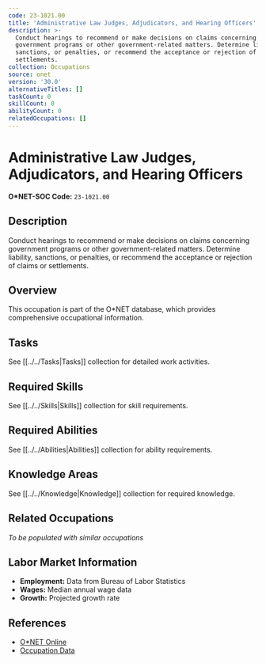 ```yaml
---
code: 23-1021.00
title: 'Administrative Law Judges, Adjudicators, and Hearing Officers'
description: >-
  Conduct hearings to recommend or make decisions on claims concerning
  government programs or other government-related matters. Determine liability,
  sanctions, or penalties, or recommend the acceptance or rejection of claims or
  settlements.
collection: Occupations
source: onet
version: '30.0'
alternativeTitles: []
taskCount: 0
skillCount: 0
abilityCount: 0
relatedOccupations: []
---
```

# Administrative Law Judges, Adjudicators, and Hearing Officers

**O*NET-SOC Code:** `23-1021.00`

## Description

Conduct hearings to recommend or make decisions on claims concerning government programs or other government-related matters. Determine liability, sanctions, or penalties, or recommend the acceptance or rejection of claims or settlements.

## Overview

This occupation is part of the O*NET database, which provides comprehensive occupational information.

## Tasks

See [[../../Tasks|Tasks]] collection for detailed work activities.

## Required Skills

See [[../../Skills|Skills]] collection for skill requirements.

## Required Abilities

See [[../../Abilities|Abilities]] collection for ability requirements.

## Knowledge Areas

See [[../../Knowledge|Knowledge]] collection for required knowledge.

## Related Occupations

*To be populated with similar occupations*

## Labor Market Information

- **Employment:** Data from Bureau of Labor Statistics
- **Wages:** Median annual wage data
- **Growth:** Projected growth rate

## References

- [O*NET Online](https://www.onetonline.org/link/summary/23-1021.00)
- [Occupation Data](https://www.onetcenter.org/)
